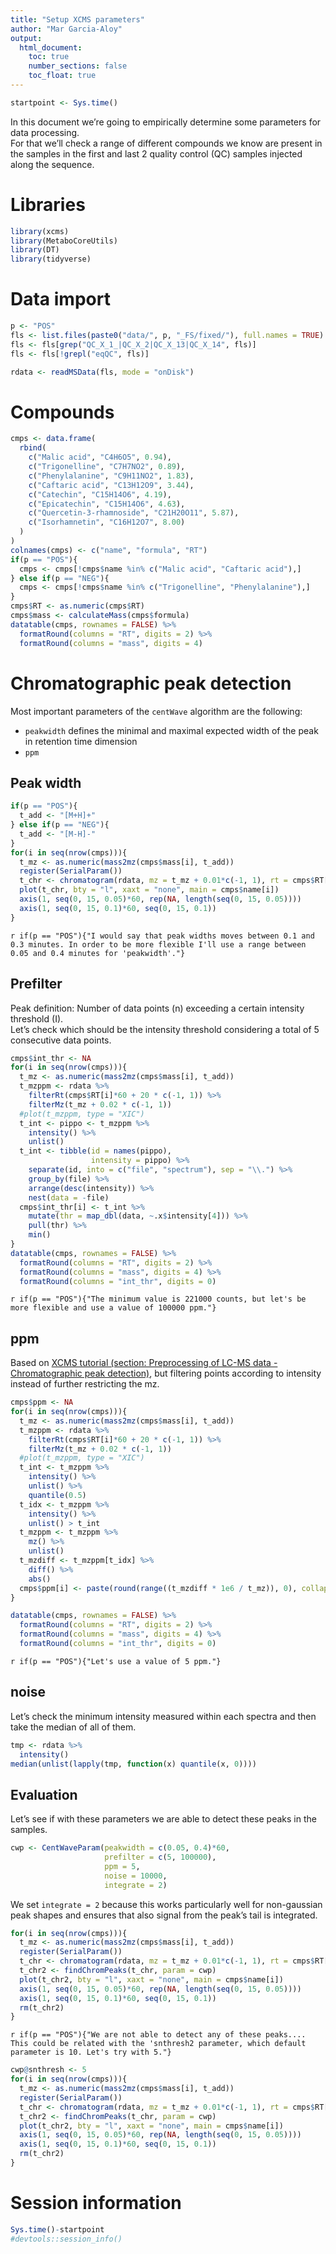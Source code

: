 ```yaml
---
title: "Setup XCMS parameters"
author: "Mar Garcia-Aloy"
output: 
  html_document:
    toc: true
    number_sections: false
    toc_float: true
---
```


```r
startpoint <- Sys.time()
```

In this document we're going to empirically determine some parameters for data processing.  
For that we'll check a range of different compounds we know are present in the samples in the first and last 2 quality control (QC) samples injected along the sequence.  


# Libraries

```r
library(xcms)
library(MetaboCoreUtils)
library(DT)
library(tidyverse)
```


# Data import

```r
p <- "POS"
fls <- list.files(paste0("data/", p, "_FS/fixed/"), full.names = TRUE)
fls <- fls[grep("QC_X_1_|QC_X_2|QC_X_13|QC_X_14", fls)]
fls <- fls[!grepl("eqQC", fls)]

rdata <- readMSData(fls, mode = "onDisk")
```


# Compounds

```r
cmps <- data.frame(
  rbind(
    c("Malic acid", "C4H6O5", 0.94),
    c("Trigonelline", "C7H7NO2", 0.89),
    c("Phenylalanine", "C9H11NO2", 1.83),
    c("Caftaric acid", "C13H12O9", 3.44),
    c("Catechin", "C15H14O6", 4.19),
    c("Epicatechin", "C15H14O6", 4.63),
    c("Quercetin-3-rhamnoside", "C21H20O11", 5.87),
    c("Isorhamnetin", "C16H12O7", 8.00)
  )
)
colnames(cmps) <- c("name", "formula", "RT")
if(p == "POS"){
  cmps <- cmps[!cmps$name %in% c("Malic acid", "Caftaric acid"),]
} else if(p == "NEG"){
  cmps <- cmps[!cmps$name %in% c("Trigonelline", "Phenylalanine"),]
}
cmps$RT <- as.numeric(cmps$RT)
cmps$mass <- calculateMass(cmps$formula)
datatable(cmps, rownames = FALSE) %>%
  formatRound(columns = "RT", digits = 2) %>%
  formatRound(columns = "mass", digits = 4)
```


# Chromatographic peak detection

Most important parameters of the `centWave` algorithm are the following:  

- `peakwidth` defines the minimal and maximal expected width of the peak in retention time dimension    
- `ppm`


## Peak width

```r
if(p == "POS"){
  t_add <- "[M+H]+"
} else if(p == "NEG"){
  t_add <- "[M-H]-"
}
for(i in seq(nrow(cmps))){
  t_mz <- as.numeric(mass2mz(cmps$mass[i], t_add))
  register(SerialParam())
  t_chr <- chromatogram(rdata, mz = t_mz + 0.01*c(-1, 1), rt = cmps$RT[i]*60 + 30 * c(-1, 1))
  plot(t_chr, bty = "l", xaxt = "none", main = cmps$name[i])
  axis(1, seq(0, 15, 0.05)*60, rep(NA, length(seq(0, 15, 0.05))))
  axis(1, seq(0, 15, 0.1)*60, seq(0, 15, 0.1))
}
```

`r if(p == "POS"){"I would say that peak widths moves between 0.1 and 0.3 minutes. In order to be more flexible I'll use a range between 0.05 and 0.4 minutes for 'peakwidth'."}`


## Prefilter

Peak definition: Number of data points (n) exceeding a certain intensity threshold (I).  
Let's check which should be the intensity threshold considering a total of 5 consecutive data points.

```r
cmps$int_thr <- NA
for(i in seq(nrow(cmps))){
  t_mz <- as.numeric(mass2mz(cmps$mass[i], t_add))
  t_mzppm <- rdata %>%
    filterRt(cmps$RT[i]*60 + 20 * c(-1, 1)) %>%
    filterMz(t_mz + 0.02 * c(-1, 1))
  #plot(t_mzppm, type = "XIC")
  t_int <- pippo <- t_mzppm %>%
    intensity() %>%
    unlist()
  t_int <- tibble(id = names(pippo),
                  intensity = pippo) %>%
    separate(id, into = c("file", "spectrum"), sep = "\\.") %>%
    group_by(file) %>%
    arrange(desc(intensity)) %>%
    nest(data = -file)
  cmps$int_thr[i] <- t_int %>%
    mutate(thr = map_dbl(data, ~.x$intensity[4])) %>%
    pull(thr) %>%
    min()
}
datatable(cmps, rownames = FALSE) %>%
  formatRound(columns = "RT", digits = 2) %>%
  formatRound(columns = "mass", digits = 4) %>%
  formatRound(columns = "int_thr", digits = 0)
```

`r if(p == "POS"){"The minimum value is 221000 counts, but let's be more flexible and use a value of 100000 ppm."}`


## ppm

Based on [XCMS tutorial (section: Preprocessing of LC-MS data - Chromatographic peak detection)](https://jorainer.github.io/xcmsTutorials/articles/xcms-preprocessing.html#preprocessing-of-lc-ms-data), but filtering points according to intensity instead of further restricting the mz.  

```r
cmps$ppm <- NA
for(i in seq(nrow(cmps))){
  t_mz <- as.numeric(mass2mz(cmps$mass[i], t_add))
  t_mzppm <- rdata %>%
    filterRt(cmps$RT[i]*60 + 20 * c(-1, 1)) %>%
    filterMz(t_mz + 0.02 * c(-1, 1))
  #plot(t_mzppm, type = "XIC")
  t_int <- t_mzppm %>%
    intensity() %>%
    unlist() %>%
    quantile(0.5)
  t_idx <- t_mzppm %>%
    intensity() %>%
    unlist() > t_int
  t_mzppm <- t_mzppm %>%
    mz() %>%
    unlist()
  t_mzdiff <- t_mzppm[t_idx] %>%
    diff() %>%
    abs()
  cmps$ppm[i] <- paste(round(range((t_mzdiff * 1e6 / t_mz)), 0), collapse = "-")
}

datatable(cmps, rownames = FALSE) %>%
  formatRound(columns = "RT", digits = 2) %>%
  formatRound(columns = "mass", digits = 4) %>%
  formatRound(columns = "int_thr", digits = 0)
```

`r if(p == "POS"){"Let's use a value of 5 ppm."}`


## noise

Let's check the minimum intensity measured within each spectra and then take the median of all of them.

```r
tmp <- rdata %>% 
  intensity()
median(unlist(lapply(tmp, function(x) quantile(x, 0))))
```


## Evaluation

Let's see if with these parameters we are able to detect these peaks in the samples.

```r
cwp <- CentWaveParam(peakwidth = c(0.05, 0.4)*60, 
                     prefilter = c(5, 100000),
                     ppm = 5,
                     noise = 10000,
                     integrate = 2)
```

We set `integrate = 2` because this works particularly well for non-gaussian peak shapes and ensures that also signal from the peak’s tail is integrated.  

```r
for(i in seq(nrow(cmps))){
  t_mz <- as.numeric(mass2mz(cmps$mass[i], t_add))
  register(SerialParam())
  t_chr <- chromatogram(rdata, mz = t_mz + 0.01*c(-1, 1), rt = cmps$RT[i]*60 + 30 * c(-1, 1))
  t_chr2 <- findChromPeaks(t_chr, param = cwp)
  plot(t_chr2, bty = "l", xaxt = "none", main = cmps$name[i])
  axis(1, seq(0, 15, 0.05)*60, rep(NA, length(seq(0, 15, 0.05))))
  axis(1, seq(0, 15, 0.1)*60, seq(0, 15, 0.1))
  rm(t_chr2)
}
```


`r if(p == "POS"){"We are not able to detect any of these peaks.... This could be related with the 'snthresh2 parameter, which default parameter is 10. Let's try with 5."}`


```r
cwp@snthresh <- 5
for(i in seq(nrow(cmps))){
  t_mz <- as.numeric(mass2mz(cmps$mass[i], t_add))
  register(SerialParam())
  t_chr <- chromatogram(rdata, mz = t_mz + 0.01*c(-1, 1), rt = cmps$RT[i]*60 + 30 * c(-1, 1))
  t_chr2 <- findChromPeaks(t_chr, param = cwp)
  plot(t_chr2, bty = "l", xaxt = "none", main = cmps$name[i])
  axis(1, seq(0, 15, 0.05)*60, rep(NA, length(seq(0, 15, 0.05))))
  axis(1, seq(0, 15, 0.1)*60, seq(0, 15, 0.1))
  rm(t_chr2)
}
```


# Session information

```r
Sys.time()-startpoint
#devtools::session_info()
```